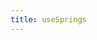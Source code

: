 ```yaml
---
title: useSprings
---
```


<!-- import CardStackDemo from 'demos/cards-stack/src/App'

## Overview

```js
import { useSprings, animated } from 'react-spring'
```

Creates multiple springs, each with its own config. Use it for static lists, etc.

### Either: overwrite values to change the animation

If you re-render the component with changed props, the animation will update.

```jsx
const springs = useSprings(
  number,
  items.map((item) => ({ opacity: item.opacity }))
)
```

### Or: pass a function that returns values, and update using the API

You will get an updater function back. It will not cause the component to render like an overwrite would (still the animation executes of course). Handling updates like this is useful for fast-occurring updates, but you should generally prefer it. Optionally there's also a stop function as a third argument.

```jsx
const [springs, api] = useSprings(number, (index) => ({ opacity: 1 }))

// Update springs with new props
api.start((index) => ({ opacity: 0 }))
// Stop all springs
api.stop()
```

### Finally: distribute animated props among the view

The return value is an array containing animated props.

```jsx
return springs.map((styles) => <animated.div style={styles} />)
```

## Properties

All properties documented in the [common props](/common/props) apply.

## Demos

<DemoGrid>
  <Demo title="Card Stack">
    <CardStackDemo />
  </Demo>
  <Demo title="Draggable List">
    <DraggableListDemo />
  </Demo>
  <Demo title="Viewpager">
    <ViewpagerDemo />
  </Demo>
</DemoGrid>
